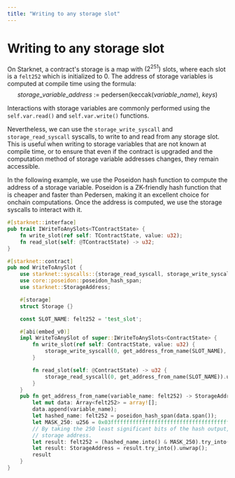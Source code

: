 ```yaml
---
title: "Writing to any storage slot"
---
```


# Writing to any storage slot

On Starknet, a contract's storage is a map with $( 2^{251} )$ slots, where each slot is a `felt252` which is initialized to 0.
The address of storage variables is computed at compile time using the formula: 
$$
storage\_variable\_address~\text{:=}~\text{pedersen}(\text{keccak}(variable\_name),~keys)
$$

Interactions with storage variables are commonly performed using the `self.var.read()` and `self.var.write()` functions.

Nevertheless, we can use the `storage_write_syscall` and `storage_read_syscall` syscalls, to write to and read from any storage slot.
This is useful when writing to storage variables that are not known at compile time, or to ensure that even if the contract is upgraded and the computation method of storage variable addresses changes, they remain accessible.

In the following example, we use the Poseidon hash function to compute the address of a storage variable. Poseidon is a ZK-friendly hash function that is cheaper and faster than Pedersen, making it an excellent choice for onchain computations. Once the address is computed, we use the storage syscalls to interact with it.

```rust
#[starknet::interface]
pub trait IWriteToAnySlots<TContractState> {
    fn write_slot(ref self: TContractState, value: u32);
    fn read_slot(self: @TContractState) -> u32;
}

#[starknet::contract]
pub mod WriteToAnySlot {
    use starknet::syscalls::{storage_read_syscall, storage_write_syscall};
    use core::poseidon::poseidon_hash_span;
    use starknet::StorageAddress;

    #[storage]
    struct Storage {}

    const SLOT_NAME: felt252 = 'test_slot';

    #[abi(embed_v0)]
    impl WriteToAnySlot of super::IWriteToAnySlots<ContractState> {
        fn write_slot(ref self: ContractState, value: u32) {
            storage_write_syscall(0, get_address_from_name(SLOT_NAME), value.into()).unwrap();
        }

        fn read_slot(self: @ContractState) -> u32 {
            storage_read_syscall(0, get_address_from_name(SLOT_NAME)).unwrap().try_into().unwrap()
        }
    }
    pub fn get_address_from_name(variable_name: felt252) -> StorageAddress {
        let mut data: Array<felt252> = array![];
        data.append(variable_name);
        let hashed_name: felt252 = poseidon_hash_span(data.span());
        let MASK_250: u256 = 0x03ffffffffffffffffffffffffffffffffffffffffffffffffffffffffffffff;
        // By taking the 250 least significant bits of the hash output, we get a valid 250bits
        // storage address.
        let result: felt252 = (hashed_name.into() & MASK_250).try_into().unwrap();
        let result: StorageAddress = result.try_into().unwrap();
        result
    }
}
```
